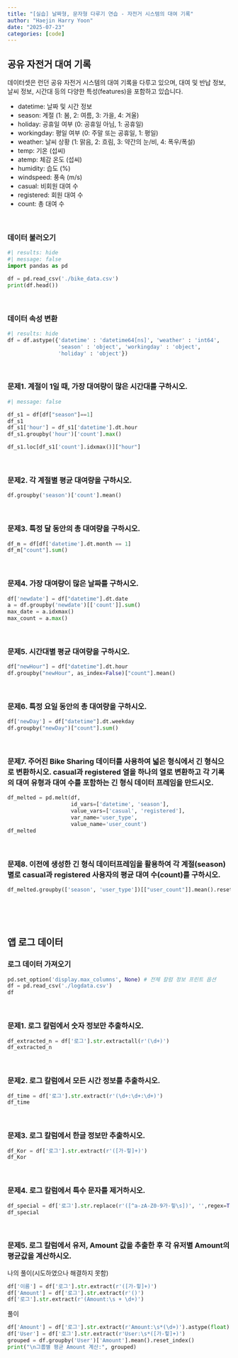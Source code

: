 ```yaml
---
title: "[실습] 날짜형, 문자형 다루기 연습 - 자전거 시스템의 대여 기록"
author: "Haejin Harry Yoon"
date: "2025-07-23"
categories: [code]
---
```


## 공유 자전거 대여 기록

데이터셋은 런던 공유 자전거 시스템의 대여 기록을 다루고 있으며, 대여 및 반납 정보, 날씨 정보, 시간대 등의 다양한 특성(features)을 포함하고 있습니다.

- datetime: 날짜 및 시간 정보
- season: 계절 (1: 봄, 2: 여름, 3: 가을, 4: 겨울)
- holiday: 공휴일 여부 (0: 공휴일 아님, 1: 공휴일)
- workingday: 평일 여부 (0: 주말 또는 공휴일, 1: 평일)
- weather: 날씨 상황 (1: 맑음, 2: 흐림, 3: 약간의 눈/비, 4: 폭우/폭설)
- temp: 기온 (섭씨)
- atemp: 체감 온도 (섭씨)
- humidity: 습도 (%)
- windspeed: 풍속 (m/s)
- casual: 비회원 대여 수
- registered: 회원 대여 수
- count: 총 대여 수

<br>

### 데이터 불러오기
```python
#| results: hide
#| message: false
import pandas as pd

df = pd.read_csv('./bike_data.csv')
print(df.head())

```

<br>

### 데이터 속성 변환

```python
#| results: hide
df = df.astype({'datetime' : 'datetime64[ns]', 'weather' : 'int64', 
                'season' : 'object', 'workingday' : 'object', 
                'holiday' : 'object'})
```

<br>

### 문제1. 계절이 1일 때, 가장 대여량이 많은 시간대를 구하시오.

```python
#| message: false

df_s1 = df[df["season"]==1]
df_s1
df_s1['hour'] = df_s1['datetime'].dt.hour
df_s1.groupby('hour')['count'].max()

df_s1.loc[df_s1['count'].idxmax()]["hour"]

```

<br>

### 문제2. 각 계절별 평균 대여량을 구하시오.

```python
df.groupby('season')['count'].mean()

```

<br>

### 문제3. 특정 달 동안의 총 대여량을 구하시오.

```python
df_m = df[df['datetime'].dt.month == 1]
df_m["count"].sum()

```

<br>

### 문제4. 가장 대여량이 많은 날짜를 구하시오.

```python
df['newdate'] = df["datetime"].dt.date
a = df.groupby('newdate')[['count']].sum()
max_date = a.idxmax()
max_count = a.max()

```

<br>

### 문제5. 시간대별 평균 대여량을 구하시오.

```python
df["newHour"] = df["datetime"].dt.hour
df.groupby("newHour", as_index=False)["count"].mean()

```

<br>

### 문제6. 특정 요일 동안의 총 대여량을 구하시오.

```python
df['newDay'] = df["datetime"].dt.weekday
df.groupby("newDay")["count"].sum()

```

<br>

### 문제7. 주어진 Bike Sharing 데이터를 사용하여 넓은 형식에서 긴 형식으로 변환하시오. casual과 registered 열을 하나의 열로 변환하고 각 기록의 대여 유형과 대여 수를 포함하는 긴 형식 데이터 프레임을 만드시오.

```python
df_melted = pd.melt(df, 
                    id_vars=['datetime', 'season'],
                    value_vars=['casual', 'registered'],
                    var_name='user_type', 
                    value_name='user_count')
df_melted
```

<br>

### 문제8. 이전에 생성한 긴 형식 데이터프레임을 활용하여 각 계절(season)별로 casual과 registered 사용자의 평균 대여 수(count)를 구하시오.

```python
df_melted.groupby(['season', 'user_type'])[["user_count"]].mean().reset_index()

```

<br>
<br>
<br>

## 앱 로그 데이터

### 로그 데이터 가져오기

``` python
pd.set_option('display.max_columns', None) # 전체 칼럼 정보 프린트 옵션
df = pd.read_csv('./logdata.csv')
df
```

<br>

### 문제1. 로그 칼럼에서 숫자 정보만 추출하시오.

```python
df_extracted_n = df['로그'].str.extractall(r'(\d+)')
df_extracted_n

```

<br>

### 문제2. 로그 칼럼에서 모든 시간 정보를 추출하시오.

```python
df_time = df['로그'].str.extract(r'(\d+:\d+:\d+)')
df_time

```

<br>

### 문제3. 로그 칼럼에서 한글 정보만 추출하시오.

```python
df_Kor = df['로그'].str.extract(r'([가-힣]+)')
df_Kor

```

<br>

### 문제4. 로그 칼럼에서 특수 문자를 제거하시오.

```python
df_special = df['로그'].str.replace(r'([^a-zA-Z0-9가-힣\s])', '',regex=True)
df_special
```

<br>

### 문제5. 로그 칼럼에서 유저, Amount 값을 추출한 후 각 유저별 Amount의 평균값을 계산하시오.
나의 풀이(시도하였으나 해결하지 못함)
```python
df['이름'] = df['로그'].str.extract(r'([가-힣]+)')
df['Amount'] = df['로그'].str.extract(r'()')
df['로그'].str.extract(r'(Amount:\s + \d+)')
```


풀이
```python
df['Amount'] = df['로그'].str.extract(r'Amount:\s*(\d+)').astype(float)
df['User'] = df['로그'].str.extract(r'User:\s*([가-힣]+)')
grouped = df.groupby('User')['Amount'].mean().reset_index()
print("\n그룹별 평균 Amount 계산:", grouped)
```